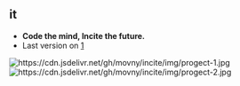 ==it==
*'''Code the mind, Incite the future.'''
*Last version on [http://it.boke.run]
[[Image:https://cdn.jsdelivr.net/gh/movny/incite/img/progect-1.jpg]]
[[Image:https://cdn.jsdelivr.net/gh/movny/incite/img/progect-2.jpg]]
